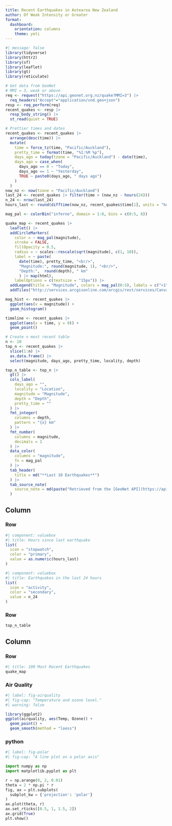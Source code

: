 ```yaml
---
title: Recent Earthquakes in Aotearoa New Zealand
author: Of Weak Intensity or Greater
format: 
  dashboard:
    orientation: columns
    theme: yeti
---
```


```r
#| message: false
library(tidyverse)
library(httr2)
library(sf)
library(leaflet)
library(gt)
library(reticulate)
```

```r
# Get data from GeoNet
# MMI = 3, weak or above
req <- request("https://api.geonet.org.nz/quake?MMI=3") |> 
  req_headers("Accept"="application/vnd.geo+json")
resp <- req_perform(req)
recent_quakes <- resp |> 
  resp_body_string() |> 
  st_read(quiet = TRUE)
```

```r
# Prettier times and dates
recent_quakes <- recent_quakes |> 
  arrange(desc(time)) |> 
  mutate(
    time = force_tz(time, "Pacific/Auckland"),
    pretty_time = format(time, "%I:%M %p"),
    days_ago = today(tzone = "Pacific/Auckland") - date(time),
    days_ago = case_when(
      days_ago == 0 ~ "Today",
      days_ago == 1 ~ "Yesterday",
      TRUE ~ paste0(days_ago, " days ago")
    )
  )
now_nz <- now(tzone = "Pacific/Auckland")
last_24 <- recent_quakes |> filter(time > (now_nz - hours(24)))
n_24 <- nrow(last_24)
hours_last <- round(difftime(now_nz, recent_quakes$time[1], units = "hours"))
```

```r
mag_pal <- colorBin("inferno", domain = 1:8, bins = c(0:5, 8))

quake_map <- recent_quakes |> 
  leaflet() |> 
  addCircleMarkers(
    color = ~ mag_pal(magnitude),
    stroke = FALSE,
    fillOpacity = 0.5,
    radius = ~ scales::rescale(sqrt(magnitude), c(1, 10)),
    label = ~ paste(
      date(time), pretty_time, "<br/>",
      "Magnitude:", round(magnitude, 1), "<br/>", 
      "Depth:",  round(depth), " km"
      ) |> map(html),
    labelOptions = c(textsize = "15px")) |> 
  addLegend(title = "Magnitude", colors = mag_pal(0:5), labels = c("<1", 1:4,">5")) |> 
  addTiles("http://services.arcgisonline.com/arcgis/rest/services/Canvas/World_Light_Gray_Base/MapServer/tile/{z}/{y}/{x}", options = tileOptions(minZoom = 5, maxZoom = 10)) 
```

```r
mag_hist <- recent_quakes |> 
  ggplot(aes(x = magnitude)) +
  geom_histogram()
```

```r
timeline <- recent_quakes |> 
  ggplot(aes(x = time, y = 0)) +
  geom_point()
```


```r
# Create n most recent table
n <- 10
top_n <- recent_quakes |> 
  slice(1:n) |> 
  as.data.frame() |> 
  select(magnitude, days_ago, pretty_time, locality, depth) 

top_n_table <- top_n |> 
  gt() |> 
  cols_label(
    days_ago = "",
    locality = "Location",
    magnitude = "Magnitude",
    depth = "Depth",
    pretty_time = ""
  ) |> 
  fmt_integer(
    columns = depth, 
    pattern = "{x} km"
  ) |> 
  fmt_number(
    columns = magnitude,
    decimals = 1
  ) |> 
  data_color(
    columns = "magnitude",
    fn = mag_pal
  ) |>
  tab_header(
    title = md("**Last 10 Earthquakes**")
  ) |> 
  tab_source_note(
    source_note = md(paste("Retrieved from the [GeoNet API](https://api.geonet.org.nz/) at", format(now_nz, "%Y/%m/%d %H:%M %Z")))
  )
```

## Column

### Row 

```r
#| component: valuebox
#| title: Hours since last earthquake
list(
  icon = "stopwatch",
  color = "primary",
  value = as.numeric(hours_last)
)
```

```r
#| component: valuebox
#| title: Earthquakes in the last 24 hours
list(
  icon = "activity",
  color = "secondary",
  value = n_24
)
```

### Row

```r
top_n_table
```


## Column
### Row
```r
#| title: 100 Most Recent Earthquakes
quake_map
```

### Air Quality

```r
#| label: fig-airquality
#| fig-cap: "Temperature and ozone level."
#| warning: false

library(ggplot2)
ggplot(airquality, aes(Temp, Ozone)) + 
  geom_point() + 
  geom_smooth(method = "loess")
```

### python
```python
#| label: fig-polar
#| fig-cap: "A line plot on a polar axis"

import numpy as np
import matplotlib.pyplot as plt

r = np.arange(0, 2, 0.01)
theta = 2 * np.pi * r
fig, ax = plt.subplots(
  subplot_kw = {'projection': 'polar'} 
)
ax.plot(theta, r)
ax.set_rticks([0.5, 1, 1.5, 2])
ax.grid(True)
plt.show()
```
